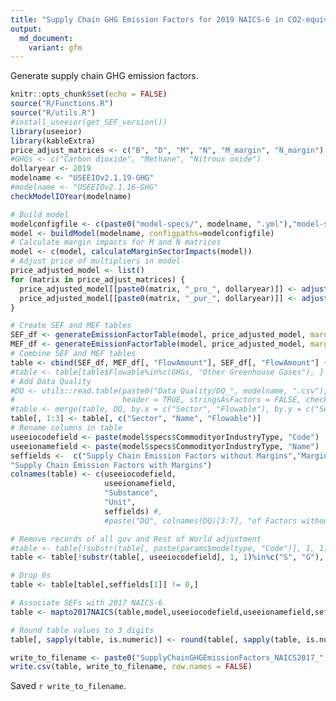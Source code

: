 ```yaml
---
title: "Supply Chain GHG Emission Factors for 2019 NAICS-6 in CO2-equivalent"
output:
  md_document:
    variant: gfm
---
```


Generate supply chain GHG emission factors.

```r
knitr::opts_chunk$set(echo = FALSE)
source("R/Functions.R")
source("R/utils.R")
#install_useeior(get_SEF_version())
library(useeior)
library(kableExtra)
price_adjust_matrices <- c("B", "D", "M", "N", "M_margin", "N_margin")
#GHGs <- c("Carbon dioxide", "Methane", "Nitrous oxide")
dollaryear <- 2019
modelname <- "USEEIOv2.1.19-GHG"
#modelname <- "USEEIOv2.1.16-GHG"
checkModelIOYear(modelname)
```

```r
# Build model
modelconfigfile <- c(paste0("model-specs/", modelname, ".yml"),"model-specs/WasteDisaggregationDetail.yml")
model <- buildModel(modelname, configpaths=modelconfigfile)
# Calculate margin impacts for M and N matrices
model <- c(model, calculateMarginSectorImpacts(model))
# Adjust price of multipliers in model
price_adjusted_model <- list()
for (matrix in price_adjust_matrices) {
  price_adjusted_model[[paste0(matrix, "_pro_", dollaryear)]] <- adjustResultMatrixPrice(matrix, dollaryear, purchaser_price = FALSE, model)
  price_adjusted_model[[paste0(matrix, "_pur_", dollaryear)]] <- adjustResultMatrixPrice(matrix, dollaryear, purchaser_price = TRUE, model)
}
```

```r
# Create SEF and MEF tables
SEF_df <- generateEmissionFactorTable(model, price_adjusted_model, margin = FALSE)
MEF_df <- generateEmissionFactorTable(model, price_adjusted_model, margin = TRUE)
# Combine SEF and MEF tables
table <- cbind(SEF_df, MEF_df[, "FlowAmount"], SEF_df[, "FlowAmount"] + MEF_df[, "FlowAmount"])
#table <- table[table$Flowable%in%c(GHGs, "Other Greenhouse Gases"), ]
# Add Data Quality
#DQ <- utils::read.table(paste0("Data Quality/DQ_", modelname, ".csv"), sep = ",",
#                        header = TRUE, stringsAsFactors = FALSE, check.names = FALSE)
#table <- merge(table, DQ, by.x = c("Sector", "Flowable"), by.y = c("SectorCode", "Flowable"))
table[, 1:3] <- table[, c("Sector", "Name", "Flowable")]
# Rename columns in table
useeiocodefield <- paste(model$specs$CommodityorIndustryType, "Code")
useeionamefield <- paste(model$specs$CommodityorIndustryType, "Name")
seffields <-  c("Supply Chain Emission Factors without Margins","Margins of Supply Chain Emission Factors",
"Supply Chain Emission Factors with Margins")
colnames(table) <- c(useeiocodefield,
                     useeionamefield,
                     "Substance",
                     "Unit",
                     seffields) #,
                     #paste("DQ", colnames(DQ)[3:7], "of Factors without Margins"))

# Remove records of all gov and Rest of World adjustment
#table <- table[!substr(table[, paste(params$modeltype, "Code")], 1, 1)%in%c("S", "G"), ]
table <- table[!substr(table[, useeiocodefield], 1, 1)%in%c("S", "G"), ]

# Drop 0s
table <- table[table[,seffields[1]] != 0,]

# Associate SEFs with 2017 NAICS-6
table <- mapto2017NAICS(table,model,useeiocodefield,useeionamefield,seffields)

# Round table values to 3 digits
table[, sapply(table, is.numeric)] <- round(table[, sapply(table, is.numeric)], 3)

```

```r
write_to_filename <- paste0("SupplyChainGHGEmissionFactors_NAICS2017_", modelname, ".csv")
write.csv(table, write_to_filename, row.names = FALSE)
```

Saved `r write_to_filename`.

